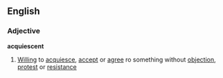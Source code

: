 ==English==
===Adjective===
'''acquiescent'''
#[[Willing]] to [[acquiesce]], [[accept]] or [[agree]] ro something without [[objection]], [[protest]] or [[resistance]]